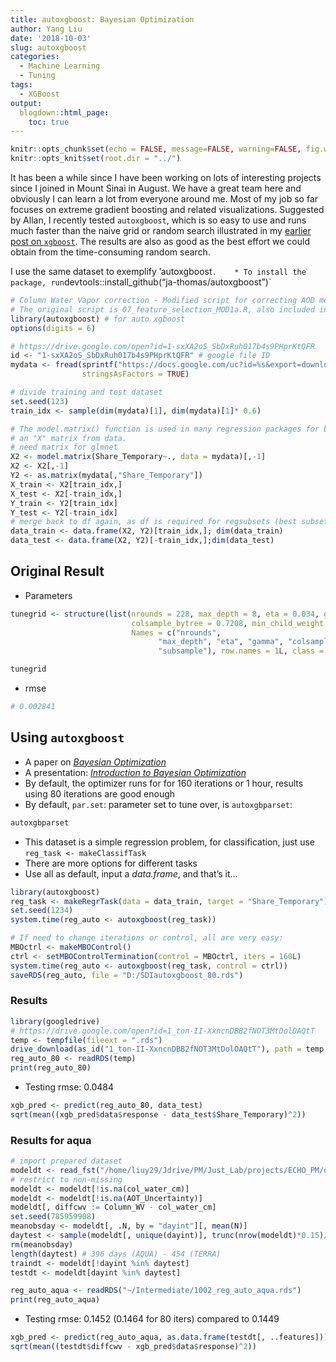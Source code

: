 ```yaml
---
title: autoxgboost: Bayesian Optimization 
author: Yang Liu
date: '2018-10-03'
slug: autoxgboost
categories:
  - Machine Learning
  - Tuning
tags:
  - XGBoost
output:
  blogdown::html_page:
    toc: true
---
```



```r
knitr::opts_chunk$set(echo = FALSE, message=FALSE, warning=FALSE, fig.width = 10, fig.height = 8)
knitr::opts_knit$set(root.dir = "../")
```

It has been a while since I have been working on lots of interesting projects since I joined in Mount Sinai in August. We have a great team here and obviously I can learn a lot from everyone around me. Most of my job so far focuses on extreme gradient boosting and related visualizations. Suggested by Allan, I recently tested `autoxgboost`, which is so easy to use and runs much faster than the naive grid or random search illustrated in my [earlier post on `xgboost`](https://liuyanguu.github.io/post/2018/07/09/extreme-gradient-boosting-xgboost-better-than-random-forest-or-gradient-boosting/). The results are also as good as the best effort we could obtain from the time-consuming random search.

I use the same dataset to exemplify 'autoxgboost`.   
* To install the package, run `devtools::install_github("ja-thomas/autoxgboost")`
```r
# Column Water Vapor correction - Modified script for correcting AOD measurements 
# The original script is 07_feature_selection_MOD1a.R, also included in this repo.
library(autoxgboost) # for auto xgboost
options(digits = 6)
```

```r
# https://drive.google.com/open?id=1-sxXA2oS_SbDxRuh017b4s9PHprKtQFR
id <- "1-sxXA2oS_SbDxRuh017b4s9PHprKtQFR" # google file ID
mydata <- fread(sprintf("https://docs.google.com/uc?id=%s&export=download", id),
                stringsAsFactors = TRUE)

# divide training and test dataset
set.seed(123)
train_idx <- sample(dim(mydata)[1], dim(mydata)[1]* 0.6)

# The model.matrix() function is used in many regression packages for building 
# an "X" matrix from data.
# need matrix for glmnet
X2 <- model.matrix(Share_Temporary~., data = mydata)[,-1]
X2 <- X2[,-1]
Y2 <- as.matrix(mydata[,"Share_Temporary"])
X_train <- X2[train_idx,]
X_test <- X2[-train_idx,]
Y_train <- Y2[train_idx]
Y_test <- Y2[-train_idx]
# merge back to df again, as df is required for regsubsets (best subset) / and autoxgboost
data_train <- data.frame(X2, Y2)[train_idx,]; dim(data_train)
data_test <- data.frame(X2, Y2)[-train_idx,];dim(data_test)

```

## Original Result  
* Parameters  
```r
tunegrid <- structure(list(nrounds = 228, max_depth = 8, eta = 0.034, gamma = 0, 
                           colsample_bytree = 0.7208, min_child_weight = 7, subsample = 0.7017), 
                           Names = c("nrounds", 
                                 "max_depth", "eta", "gamma", "colsample_bytree", "min_child_weight", 
                                 "subsample"), row.names = 1L, class = "data.frame")

tunegrid
```
* rmse   
```r
# 0.002841
```

## Using `autoxgboost` 
* A paper on _[Bayesian Optimization](https://arxiv.org/pdf/1807.02811.pdf)_  
* A presentation: _[Introduction to Bayesian Optimization](http://gpss.cc/gpmc17/slides/LancasterMasterclass_1.pdf)_  
* By default, the optimizer runs for for 160 iterations or 1 hour, results using 80 iterations are good enough    
* By default, `par.set`: parameter set to tune over, is `autoxgbparset`:  
```r
autoxgbparset
```
* This dataset is a simple regression problem, for classification, just use `reg_task <- makeClassifTask`  
* There are more options for different tasks  
* Use all as default, input a _data.frame_, and that's it...   
```r
library(autoxgboost)
reg_task <- makeRegrTask(data = data_train, target = "Share_Temporary")
set.seed(1234)
system.time(reg_auto <- autoxgboost(reg_task))

# If need to change iterations or control, all are very easy:
MBOctrl <- makeMBOControl()
ctrl <- setMBOControlTermination(control = MBOctrl, iters = 160L)
system.time(reg_auto <- autoxgboost(reg_task, control = ctrl))
saveRDS(reg_auto, file = "D:/SDIautoxgboost_80.rds")
```
 

### Results 
```r
library(googledrive)
# https://drive.google.com/open?id=1_ton-II-XxncnDBB2fNOT3MtDolOAQtT
temp <- tempfile(fileext = ".rds")
drive_download(as_id("1_ton-II-XxncnDBB2fNOT3MtDolOAQtT"), path = temp, overwrite = T)
reg_auto_80 <- readRDS(temp)
print(reg_auto_80)
```
* Testing rmse: 0.0484
```r
xgb_pred <- predict(reg_auto_80, data_test) 
sqrt(mean((xgb_pred$data$response - data_test$Share_Temporary)^2)) 

```

### Results for __aqua__  
```r
# import prepared dataset
modeldt <- read_fst("/home/liuy29/Jdrive/PM/Just_Lab/projects/ECHO_PM/data/intermediate/MAIACAAOT_MOD1a_CWV_v2018-08-02.fst", as.data.table = TRUE)
# restrict to non-missing
modeldt <- modeldt[!is.na(col_water_cm)]
modeldt <- modeldt[!is.na(AOT_Uncertainty)]
modeldt[, diffcwv := Column_WV - col_water_cm]
set.seed(785959908)
meanobsday <- modeldt[, .N, by = "dayint"][, mean(N)]
daytest <- sample(modeldt[, unique(dayint)], trunc(nrow(modeldt)*0.15)/meanobsday) 
rm(meanobsday)
length(daytest) # 396 days (AQUA) - 454 (TERRA)
traindt <- modeldt[!dayint %in% daytest]
testdt <- modeldt[dayint %in% daytest]
```

```r
reg_auto_aqua <- readRDS("~/Intermediate/1002_reg_auto_aqua.rds")
print(reg_auto_aqua)
```
* Testing rmse: 0.1452 (0.1464 for 80 iters) compared to 0.1449
```r
xgb_pred <- predict(reg_auto_aqua, as.data.frame(testdt[, ..features])) 
sqrt(mean((testdt$diffcwv - xgb_pred$data$response)^2)) 

```

